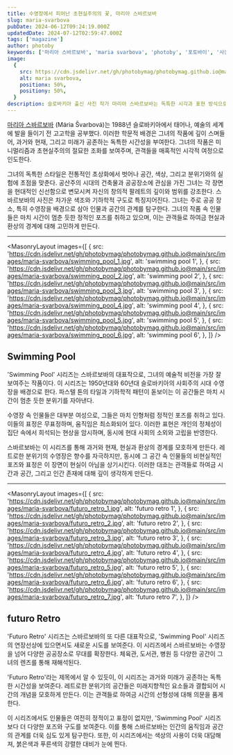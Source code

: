 ```yaml
---
title: 수영장에서 피어난 초현실주의의 꽃, 마리아 스바르보바
slug: maria-svarbova
pubDate: 2024-06-12T09:24:19.000Z
updatedDate: 2024-07-12T02:59:47.000Z
tags: ['magazine']
author: photoby
keywords: ['마리아 스바르보바', 'maria svarbova', 'photoby', '포토바이', '사진작가', 'photography']
image:
  {
    src: https://cdn.jsdelivr.net/gh/photobymag/photobymag.github.io@main/src/images/maria-svarbova/swimming_pool_1.jpg,
    alt: maria svarbova,
    positionx: 50%,
    positiony: 50%,
  }
description: 슬로바키아 출신 사진 작가 마리아 스바르보바는 독특한 시각과 표현 방식으로 국제적인 주목을 받는 사진 작가이다. 공산주의 시대 건축물과 공공 장소를 현대적인 감각으로 재해석하여 몽환적인 분위기를 연출하며, 인간 존재의 본질과 외로움, 고립감 같은 보편적인 주제를 다룬다. 2018년 핫셀블라드 마스터 아트 부문 1위 수상, 포브스 30세 이하 영향력 있는 30인 선정 등 수많은 명성을 얻으며 사진 예술의 새로운 가능성을 제시하는 작가로 자리 잡았다.
---
```


[마리아 스바르보바](https://www.mariasvarbova.com/?utm_source=referral&utm_medium=website&utm_campign=photoby_xyz) (Mária Švarbová)는 1988년 슬로바키아에서 태어나, 예술의 세계에 발을 들이기 전 고고학을 공부했다.
이러한 학문적 배경은 그녀의 작품에 깊이 스며들어, 과거와 현재, 그리고 미래가 공존하는 독특한 시간성을 부여한다.
그녀의 작품은 미니멀리즘과 초현실주의의 절묘한 조화를 보여주며, 관객들을 매혹적인 시각적 여정으로 인도한다.

그녀의 독특한 스타일은 전통적인 초상화에서 벗어나 공간, 색상, 그리고 분위기와의 실험에 초점을 맞춘다. 
공산주의 시대의 건축물과 공공장소에 관심을 가진 그녀는 각 장면을 현대적인 신선함으로 변모시켜 자신의 창의적 팔레트의 깊이와 범위를 강조한다.
스바르보바의 사진은 차가운 색조와 기하학적 구도로 특징지어진다. 
그녀는 주로 공공 장소, 특히 수영장을 배경으로 삼아 인물과 공간의 관계를 탐구한다. 
그녀의 작품 속 인물들은 마치 시간이 멈춘 듯한 정적인 포즈를 취하고 있으며, 이는 관객들로 하여금 현실과 환상의 경계에 대해 고민하게 만든다.

---


<MasonryLayout
  images={[
    {
      src: 'https://cdn.jsdelivr.net/gh/photobymag/photobymag.github.io@main/src/images/maria-svarbova/swimming_pool_1.jpg',
      alt: 'swimming pool 1',
    },
    {
      src: 'https://cdn.jsdelivr.net/gh/photobymag/photobymag.github.io@main/src/images/maria-svarbova/swimming_pool_2.jpg',
      alt: 'swimming pool 2',
    },
    {
      src: 'https://cdn.jsdelivr.net/gh/photobymag/photobymag.github.io@main/src/images/maria-svarbova/swimming_pool_3.jpg',
      alt: 'swimming pool 3',
    },
    {
      src: 'https://cdn.jsdelivr.net/gh/photobymag/photobymag.github.io@main/src/images/maria-svarbova/swimming_pool_4.jpg',
      alt: 'swimming pool 4',
    },
    {
      src: 'https://cdn.jsdelivr.net/gh/photobymag/photobymag.github.io@main/src/images/maria-svarbova/swimming_pool_5.jpg',
      alt: 'swimming pool 5',
    },
    {
      src: 'https://cdn.jsdelivr.net/gh/photobymag/photobymag.github.io@main/src/images/maria-svarbova/swimming_pool_6.jpg',
      alt: 'swimming pool 6',
    },
  ]}
/>

## Swimming Pool 

'Swimming Pool' 시리즈는 스바르보바의 대표작으로, 그녀의 예술적 비전을 가장 잘 보여주는 작품이다. 
이 시리즈는 1950년대와 60년대 슬로바키아의 사회주의 시대 수영장을 배경으로 한다. 
파스텔 톤의 타일과 기하학적 패턴이 돋보이는 이 공간들은 마치 시간이 멈춘 듯한 분위기를 자아낸다.

수영장 속 인물들은 대부분 여성으로, 그들은 마치 인형처럼 정적인 포즈를 취하고 있다. 
이들의 표정은 무표정하며, 움직임은 최소화되어 있다. 
이러한 표현은 개인의 정체성이 집단 속에서 희석되는 현상을 암시하며, 동시에 현대 사회의 소외와 고립을 반영한다.

스바르보바는 이 시리즈를 통해 과거와 현재, 현실과 환상의 경계를 모호하게 만든다. 
레트로한 분위기의 수영장은 향수를 자극하지만, 동시에 그 공간 속 인물들의 비현실적인 포즈와 표정은 이 장면이 현실이 아님을 상기시킨다. 
이러한 대조는 관객들로 하여금 시간과 공간, 그리고 인간 존재에 대해 깊이 생각하게 만든다.

---

<MasonryLayout
  images={[
    {
      src: 'https://cdn.jsdelivr.net/gh/photobymag/photobymag.github.io@main/src/images/maria-svarbova/futuro_retro_1.jpg',
      alt: 'futuro retro 1',
    },
    {
      src: 'https://cdn.jsdelivr.net/gh/photobymag/photobymag.github.io@main/src/images/maria-svarbova/futuro_retro_2.jpg',
      alt: 'futuro retro 2',
    },
    {
      src: 'https://cdn.jsdelivr.net/gh/photobymag/photobymag.github.io@main/src/images/maria-svarbova/futuro_retro_3.jpg',
      alt: 'futuro retro 3',
    },
    {
      src: 'https://cdn.jsdelivr.net/gh/photobymag/photobymag.github.io@main/src/images/maria-svarbova/futuro_retro_4.jpg',
      alt: 'futuro retro 4',
    },
    {
      src: 'https://cdn.jsdelivr.net/gh/photobymag/photobymag.github.io@main/src/images/maria-svarbova/futuro_retro_5.jpg',
      alt: 'futuro retro 5',
    },
    {
      src: 'https://cdn.jsdelivr.net/gh/photobymag/photobymag.github.io@main/src/images/maria-svarbova/futuro_retro_6.jpg',
      alt: 'futuro retro 6',
    },
    {
      src: 'https://cdn.jsdelivr.net/gh/photobymag/photobymag.github.io@main/src/images/maria-svarbova/futuro_retro_7.jpg',
      alt: 'futuro retro 7',
    },
  ]}
/>

## futuro Retro 
'Futuro Retro' 시리즈는 스바르보바의 또 다른 대표작으로, 'Swimming Pool' 시리즈의 연장선상에 있으면서도 새로운 시도를 보여준다. 
이 시리즈에서 스바르보바는 수영장을 넘어 다양한 공공장소로 무대를 확장한다. 
체육관, 도서관, 병원 등 다양한 공간이 그녀의 렌즈를 통해 재해석된다.

'Futuro Retro'라는 제목에서 알 수 있듯이, 이 시리즈는 과거와 미래가 공존하는 독특한 시간성을 보여준다. 
레트로한 분위기의 공간들은 미래지향적인 요소들과 결합되어 시간의 개념을 모호하게 만든다. 
이는 관객들로 하여금 시간의 선형성에 대해 의문을 품게 한다.

이 시리즈에서도 인물들은 여전히 정적이고 표정이 없지만, 'Swimming Pool' 시리즈보다 더 다양한 포즈와 구도를 보여준다. 
이를 통해 스바르보바는 인간의 움직임과 공간의 관계를 더욱 심도 있게 탐구한다. 
또한, 이 시리즈에서는 색상의 사용이 더욱 대담해져, 붉은색과 푸른색의 강렬한 대비가 눈에 띈다.